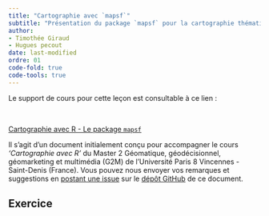 ```yaml
---
title: "Cartographie avec `mapsf`"
subtitle: "Présentation du package `mapsf` pour la cartographie thématique"
author: 
- Timothée Giraud
- Hugues pecout
date: last-modified
ordre: 01
code-fold: true
code-tools: true
---
```


Le support de cours pour cette leçon est consultable à ce lien :

\

::: center
<a href="https://rcarto.github.io/cartographie_avec_r/" class="btn btn-info" role="button" aria-disabled="true"><i class="bi bi-eye"></i> Cartographie avec R - Le package `mapsf`</a>
:::

:::{.callout-note}
Il s'agit d'un document initialement conçu pour accompagner le cours *'Cartographie avec R'* du Master 2 Géomatique, géodécisionnel, géomarketing et multimédia (G2M) de l’Université Paris 8 Vincennes - Saint-Denis (France). 
Vous pouvez nous envoyer vos remarques et suggestions en [postant une issue](https://github.com/rCarto/cartographie_avec_r/issues) sur le [dépôt GitHub](https://github.com/rCarto/cartographie_avec_r) de ce document.
:::





## Exercice